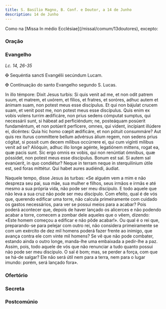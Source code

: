 ```yaml
---
title: S. Basílio Magno, B. Conf. e Doutor, a 14 de Junho
description: 14 de Junho
---
```



<aside>
  Como na [Missa In médio Ecclésiae](/missal/comum/13doutores), excepto:
</aside>

### Oração

<LinkCard
  title="Oração Confessores Pontífices"
  href="/missal/comum/12confessorespontifices2#oração"
/>

### Evangelho

<em>Lc. 14, 26-35</em>

<div class="side-by-side not-content">

<span class="cross text-red-500">✠</span> Sequéntia sancti Evangélii secúndum Lucam.

<span class="cross text-red-500">✠</span> Continuação do santo Evangelho segundo S. Lucas.

In illo témpore: Dixit Jesus turbis: Si quis venit ad me, et non odit patrem suum, et matrem, et uxórem, et fílios, et fratres, et soróres, adhuc autem et ánimam suam, non potest meus esse discípulus. Et qui non bájulat crucem suam, et venit post me, non potest meus esse discípulus. Quis enim ex vobis volens turrim ædificáre, non prius sedens cómputat sumptus, qui necessárii sunt, si hábeat ad perficiéndum; ne, posteáquam posúerit fundaméntum, et non potúerit perfícere, omnes, qui vident, incípiant illúdere ei, dicéntes: Quia hic homo cœpit ædificáre, et non pótuit consummáre? Aut quis rex iturus commíttere bellum advérsus álium regem, non sedens prius cógitat, si possit cum decem mílibus occúrrere ei, qui cum vigínti mílibus venit ad se? Alióquin, adhuc illo longe agénte, legatiónem mittens, rogat ea, quæ pacis sunt. Sic ergo omnis ex vobis, qui non renúntiat ómnibus, quæ póssidet, non potest meus esse discípulus. Bonum est sal. Si autem sal evanúerit, in quo condiétur? Neque in terram neque in sterquilínium útile est, sed foras mittétur. Qui habet aures audiéndi, áudiat.

Naquele tempo, disse Jesus às turbas: «Se alguém vem a mim e não despreza seu pai, sua mãe, sua mulher e filhos, seus irmãos e irmãs e até mesmo a sua própria vida, não pode ser meu discípulo. E todo aquele que não leva a sua cruz não pode ser meu discípulo. Com efeito, qual é de vós que, querendo edificar uma torre, não calcula primeiramente com cuidado os gastos necessários, para ver se possui meios para a acabar? Pois poderá acontecer que, depois de haver lançado os alicerces e não podendo acabar a torre, comecem a zombar dele aqueles que o vêem, dizendo: «Este homem começou a edificar e não pôde acabar!». Ou qual é o rei que, preparando-se para pelejar com outro rei, não considera primeiramente se com um exército de dez mil homens poderá fazer frente ao inimigo, que avança contra ele com vinte mil homens? Se vê que não pode combater, estando ainda o outro longe, manda-lhe uma embaixada a pedir-lhe a paz. Assim, pois, todo aquele de vós que não renunciar a tudo quanto possui não pode ser meu discípulo. O sal é bom; mas, se perder a força, com que se há-de salgar? Ele não será útil nem para a terra, nem para o lugar imundo: porém, será lançado fora».

</div>

### Ofertório

<LinkCard
  title="Ofertório Confessores Pontífices"
  href="/missal/comum/12confessorespontifices2#ofertório"
/>

### Secreta

<LinkCard
  title="Secreta Confessores Pontífices"
  href="/missal/comum/12confessorespontifices2#secreta"
/>

### Postcomúnio

<LinkCard
  title="Postcomúnio Confessores Pontífices"
  href="/missal/comum/12confessorespontifices2#postcomúnio"
/>
